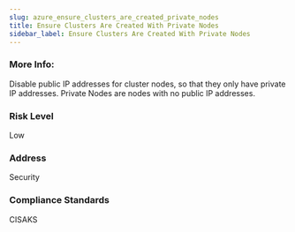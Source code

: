 ```yaml
---
slug: azure_ensure_clusters_are_created_private_nodes
title: Ensure Clusters Are Created With Private Nodes
sidebar_label: Ensure Clusters Are Created With Private Nodes
---
```


### More Info:

Disable public IP addresses for cluster nodes, so that they only have private IP addresses. Private Nodes are nodes with no public IP addresses.

### Risk Level

Low

### Address

Security

### Compliance Standards

CISAKS

